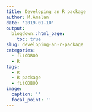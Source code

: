 ```yaml
---
title: Developing an R package
author: M.Amalan
date: '2019-01-10'
output:
  blogdown::html_page:
    toc: true
slug: developing-an-r-package
categories:
  - fitODBOD
  - R
tags:
  - R
  - R package
  - fitODBOD
image:
  caption: ''
  focal_point: ''
---
```



